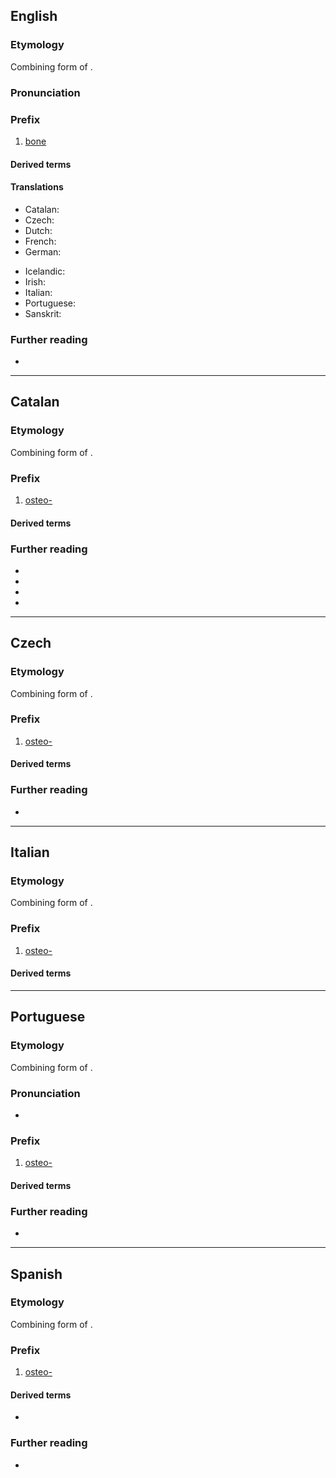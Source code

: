 {{also|osteo|ostéo-}}
==English==

===Etymology===
Combining form of {{der|en|grc|ὀστέον||bone}}.

===Pronunciation===
{{IPA|en|/ɑstioʊ̯/}}

===Prefix===
{{en-prefix}}

# [[bone]]

====Derived terms====
{{prefixsee|en}}

====Translations====
{{trans-top|bone}}
* Catalan: {{t|ca|osteo-}}
* Czech: {{t|cs|osteo-}}
* Dutch: {{t|nl|osteo}}
* French: {{t+|fr|ostéo-}}
* German: {{t|de|osteo-}}
{{trans-mid}}
* Icelandic: {{t|is|bein-}}
* Irish: {{t|ga|oisté-}}
* Italian: {{t+|it|osteo-}}
* Portuguese: {{t|pt|osteo-}}
* Sanskrit: {{t+|sa|अस्थि|n}}
{{trans-bottom}}

===Further reading===
* {{pedia|list of diseases starting with O#Osteo}}

----

==Catalan==

===Etymology===
Combining form of {{der|ca|grc|ὀστέον|t=bone}}.

===Prefix===
{{head|ca|prefix}}

# [[#English|osteo-]]

====Derived terms====
{{prefixsee|ca}}

===Further reading===
* {{R:IEC2}}
* {{R:DCVB}}
* {{R:DNV}}
* {{R:GDLC}}

----

==Czech==

===Etymology===
Combining form of {{der|cs|grc|ὀστέον||bone}}.

===Prefix===
{{cs-pref}}

# [[#English|osteo-]]

====Derived terms====
{{prefixsee|cs}}

===Further reading===
* {{R:Slovnik afixu}}

----

==Italian==

===Etymology===
Combining form of {{der|it|grc|ὀστέον||bone}}.

===Prefix===
{{head|it|prefix}}

# {{lb|it|anatomy}} [[#English|osteo-]]

====Derived terms====
{{prefixsee|it}}

----

==Portuguese==

===Etymology===
Combining form of {{der|pt|grc|ὀστέον||bone}}.

===Pronunciation===
* {{a|BR}} {{IPA|pt|/ˈɔs.te.o/|/ˈɔs.t͡ʃi.o/|/ˈos-/}}

===Prefix===
{{head|pt|prefix}}

# [[#English|osteo-]]

====Derived terms====
{{prefixsee|pt}}

===Further reading===
* {{R:pt:Priberam}}

----

==Spanish==

===Etymology===
Combining form of {{der|es|grc|ὀστέον|t=bone}}.

===Prefix===
{{head|es|prefix}}

# [[#English|osteo-]]

====Derived terms====
* {{prefixsee|es}}

===Further reading===
* {{R:es:DRAE}}